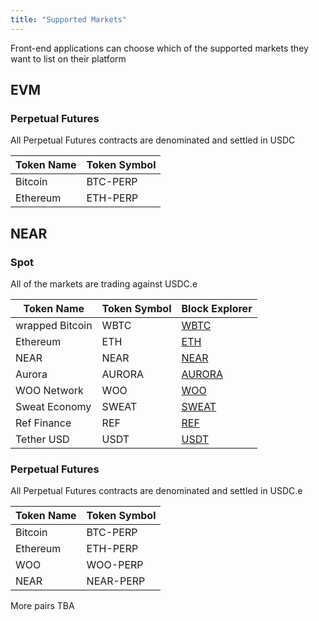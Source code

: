 ```yaml
---
title: "Supported Markets"
---
```


<Note>
Front-end applications can choose which of the supported markets they want to list on their platform
</Note>

## EVM

### Perpetual Futures

<Note>
All Perpetual Futures contracts are denominated and settled in USDC
</Note>

| Token Name | Token Symbol |
| ---------- | ------------ |
| Bitcoin    | BTC-PERP     |
| Ethereum   | ETH-PERP     |

## NEAR

### Spot

<Note>
All of the markets are trading against USDC.e
</Note>

| Token Name      | Token Symbol | Block Explorer                                                                                           |
| --------------- | ------------ | -------------------------------------------------------------------------------------------------------- |
| wrapped Bitcoin | WBTC         | [WBTC](https://nearblocks.io/address/2260fac5e5542a773aa44fbcfedf7c193bc2c599.factory.bridge.near)   |
| Ethereum        | ETH          | [ETH](https://nearblocks.io/address/aurora)                                                          |
| NEAR            | NEAR         | [NEAR](https://nearblocks.io/address/near)                                                           |
| Aurora          | AURORA       | [AURORA](https://nearblocks.io/address/aaaaaa20d9e0e2461697782ef11675f668207961.factory.bridge.near) |
| WOO Network     | WOO          | [WOO](https://nearblocks.io/address/4691937a7508860f876c9c0a2a617e7d9e945d4b.factory.bridge.near)    |
| Sweat Economy   | SWEAT        | [SWEAT](https://nearblocks.io/address/token.sweat)                                                   |
| Ref Finance     | REF          | [REF](https://nearblocks.io/address/token.v2.ref-finance.near)                                       |
| Tether USD      | USDT         | [USDT](https://nearblocks.io/address/usdt.tether-token.near)                                         |

### Perpetual Futures

<Note>
All Perpetual Futures contracts are denominated and settled in USDC.e
</Note>

| Token Name | Token Symbol |
| ---------- | ------------ |
| Bitcoin    | BTC-PERP     |
| Ethereum   | ETH-PERP     |
| WOO        | WOO-PERP     |
| NEAR       | NEAR-PERP    |



<Note>
More pairs TBA
</Note>